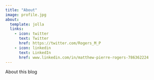 ```yaml
---
title: "About"
image: profile.jpg
about:
  template: jolla
  links:
    - icon: twitter
      text: Twitter
      href: https://twitter.com/Rogers_M_P
    - icon: linkedin
      text: LinkedIn
      href: www.linkedin.com/in/matthew-pierre-rogers-786362224
---
```


About this blog
